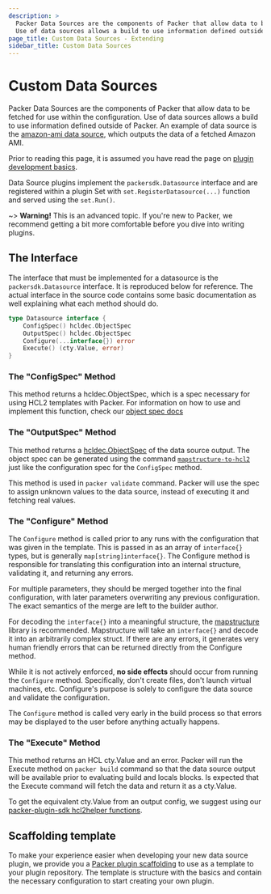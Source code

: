 ```yaml
---
description: >
  Packer Data Sources are the components of Packer that allow data to be fetched for use within the Packer configuration.
  Use of data sources allows a build to use information defined outside of Packer.
page_title: Custom Data Sources - Extending
sidebar_title: Custom Data Sources
---
```


# Custom Data Sources

Packer Data Sources are the components of Packer that allow data to be fetched for use within the configuration.
Use of data sources allows a build to use information defined outside of Packer. An example of
data source is the [amazon-ami data source](/docs/datasources/amazon/ami), which outputs the data of a fetched Amazon AMI.

Prior to reading this page, it is assumed you have read the page on [plugin
development basics](/docs/plugins).

Data Source plugins implement the `packersdk.Datasource` interface and are registered within a plugin Set
with `set.RegisterDatasource(...)` function and served using the `set.Run()`.

~> **Warning!** This is an advanced topic. If you're new to Packer, we
recommend getting a bit more comfortable before you dive into writing plugins.

## The Interface

The interface that must be implemented for a datasource is the
`packersdk.Datasource` interface. It is reproduced below for reference. The
actual interface in the source code contains some basic documentation as well
explaining what each method should do.

```go
type Datasource interface {
    ConfigSpec() hcldec.ObjectSpec
    OutputSpec() hcldec.ObjectSpec
    Configure(...interface{}) error
    Execute() (cty.Value, error)
}
```

### The "ConfigSpec" Method

This method returns a hcldec.ObjectSpec, which is a spec necessary for using
HCL2 templates with Packer. For information on how to use and implement this
function, check our
[object spec docs](/guides/hcl/component-object-spec)

### The "OutputSpec" Method

This method returns a [hcldec.ObjectSpec](/guides/hcl/component-object-spec) of the data source output.
The object spec can be generated using the command [`mapstructure-to-hcl2`](https://github.com/hashicorp/packer/tree/master/cmd/mapstructure-to-hcl2)
just like the configuration spec for the `ConfigSpec` method.

This method is used in `packer validate` command. Packer will use the spec to assign
unknown values to the data source, instead of executing it and fetching real values.

### The "Configure" Method

The `Configure` method is called prior to any runs with the configuration that was given in the template.
This is passed in as an array of `interface{}` types, but is generally `map[string]interface{}`. The Configure
method is responsible for translating this configuration into an internal structure, validating it,
and returning any errors.

For multiple parameters, they should be merged together into the final
configuration, with later parameters overwriting any previous configuration.
The exact semantics of the merge are left to the builder author.

For decoding the `interface{}` into a meaningful structure, the
[mapstructure](https://github.com/mitchellh/mapstructure) library is
recommended. Mapstructure will take an `interface{}` and decode it into an
arbitrarily complex struct. If there are any errors, it generates very human
friendly errors that can be returned directly from the Configure method.

While it is not actively enforced, **no side effects** should occur from
running the `Configure` method. Specifically, don't create files, don't launch
virtual machines, etc. Configure's purpose is solely to configure the data source and
validate the configuration.

The `Configure` method is called very early in the build process so that errors
may be displayed to the user before anything actually happens.

### The "Execute" Method

This method returns an HCL cty.Value and an error. Packer will run the Execute method on `packer build` command
so that the data source output will be available prior to evaluating build and locals blocks. Is expected that the
Execute command will fetch the data and return it as a cty.Value.

To get the equivalent cty.Value from an output config, we suggest using our
[packer-plugin-sdk hcl2helper functions](https://github.com/hashicorp/packer-plugin-sdk/blob/v0.0.7/hcl2helper/values.go).


## Scaffolding template

To make your experience easier when developing your new data source plugin, we provide you a
[Packer plugin scaffolding](https://github.com/hashicorp/packer-plugin-scaffolding)
to use as a template to your plugin repository. The template is structure with the basics and contain the necessary
configuration to start creating your own plugin.
